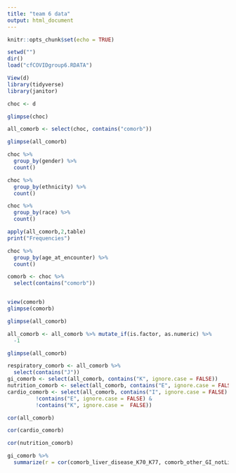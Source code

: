 ```yaml
---
title: "team 6 data"
output: html_document
---
```


```r
knitr::opts_chunk$set(echo = TRUE)
```

```r
setwd("")
dir()
load("cfCOVIDgroup6.RDATA")

View(d)
library(tidyverse)
library(janitor)

choc <- d

glimpse(choc)

all_comorb <- select(choc, contains("comorb"))

glimpse(all_comorb)


```

```r
choc %>% 
  group_by(gender) %>% 
  count()
```

```r
choc %>% 
  group_by(ethnicity) %>% 
  count()
```

```r
choc %>% 
  group_by(race) %>% 
  count()
```

```r
apply(all_comorb,2,table)
print("Frequencies")
```


```r
choc %>% 
  group_by(age_at_encounter) %>% 
  count()
```





```r
comorb <- choc %>% 
  select(contains("comorb"))


view(comorb)
glimpse(comorb)

```

```r
glimpse(all_comorb)
```

```r
all_comorb <- all_comorb %>% mutate_if(is.factor, as.numeric) %>% 
  -1
```

```r
glimpse(all_comorb)
```

```r
respiratory_comorb <- all_comorb %>% 
  select(contains("J"))
gi_comorb <- select(all_comorb, contains("K", ignore.case = FALSE))
nutrition_comorb <- select(all_comorb, contains("E", ignore.case = FALSE), contains("nutrition"))
cardio_comorb <- select(all_comorb, contains("I", ignore.case = FALSE) & 
         !contains("E", ignore.case = FALSE) & 
         !contains("K", ignore.case =  FALSE))


```

```r
cor(all_comorb)
```


```r
cor(cardio_comorb)
```
```r
cor(nutrition_comorb)
```

```r
gi_comorb %>%  
  summarize(r = cor(comorb_liver_disease_K70_K77, comorb_other_GI_notLiver_K_excludesK70K77))
```



